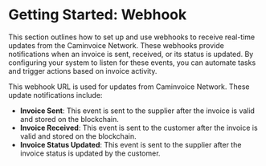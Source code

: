 # Getting Started: Webhook
This section outlines how to set up and use webhooks to receive real-time updates from the Caminvoice Network. These webhooks provide notifications when an invoice is sent, received, or its status is updated. By configuring your system to listen for these events, you can automate tasks and trigger actions based on invoice activity.

This webhook URL is used for updates from Caminvoice Network. These update notifications include:
- **Invoice Sent**: This event is sent to the supplier after the invoice is valid and stored on the blockchain.
- **Invoice Received**: This event is sent to the customer after the invoice is valid and stored on the blockchain.
- **Invoice Status Updated**: This event is sent to the supplier after the invoice status is updated by the customer.


